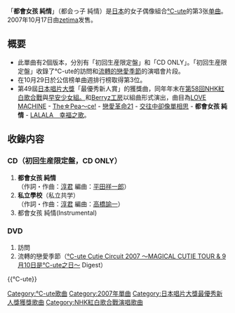{{unreferenced|time=2011-07-31T09:53:59+00:00}}
{{Infobox Single
| Name           = 都會女孩 純情
| Cover          = 都会っ子 純情.jpg
| Artist         = [[℃-ute|℃-ute]]
| Album          = [[3rd_~LOVE_Escalation!~|3rd ~LOVE Escalation!~]]
| A-side         = 都會女孩 純情
| B-side         = 私立學校
| Released       = 2007年10月17日
| Format         = [[单曲|单曲]]
| Recorded       = 2007年<br/>{{JPN}}
| Genre          = [[J-POP|J-POP]]
| Lenght         =
| Label          = [[zetima|zetima]]
| Writer         = [[淳君|淳君]]
| Producer       = [[淳君|淳君]]
| Certification  = 
| Chart position = * 週間最高排名第3位<small>（[[Oricon公信榜|Oricon]]）</small> 
| Last single    = [[流轉的戀愛季節|流轉的戀愛季節]]<br/>（2007年）
| This single    = '''都會女孩 純情'''<br/>（2007年）
| Next single    = [[LALALA　幸福之歌|LALALA　幸福之歌]]<br/>（2008年）
| Misc           =
}}

「'''都會女孩 純情'''」（都会っ子 純情）是[[日本|日本]]的女子偶像組合[[℃-ute|℃-ute]]的第3张[[单曲|单曲]]。2007年10月17日由[[zetima|zetima]]发售。

== 概要 ==
* 此單曲有2個版本，分別有「初回生産限定盤」和「CD ONLY」。「初回生産限定盤」收錄了℃-ute的訪問和[[流轉的戀愛季節|流轉的戀愛季節]]的演唱會片段。
* 在10月29日於公信榜单曲週排行榜取得第3位。
* 第49屆[[日本唱片大獎|日本唱片大獎]]「最優秀新人賞」的獲獎曲，同年年末在[[第58回NHK紅白歌合戰|第58回NHK紅白歌合戰]]與[[早安少女組。|早安少女組。]]和[[Berryz工房|Berryz工房]]以組曲形式演出，曲目為[[LOVE_MACHINE|LOVE MACHINE]] - [[The☆Pea～ce!_/_充滿愛的大宇宙|The☆Pea～ce!]] - [[戀愛革命21|戀愛革命21]] - [[交往中卻像單相思|交往中卻像單相思]] - '''都會女孩 純情''' - [[LALALA　幸福之歌|LALALA　幸福之歌]]。

== 收錄内容 ==
===CD（初回生産限定盤，CD ONLY）===
# '''都會女孩 純情'''<br/>（作詞・作曲：[[淳君|淳君]] 編曲：[[平田祥一郎|平田祥一郎]]）
# '''私立學校'''（私立共学）<br/>（作詞・作曲：[[淳君|淳君]] 編曲：[[高橋諭一|高橋諭一]]）
# 都會女孩 純情(Instrumental)

===DVD===
# 訪問
# 流轉的戀愛季節（[[℃-ute_Cutie_Circuit_2007_～MAGICAL_CUTIE_TOUR_&_9月10日是℃-ute之日～|℃-ute Cutie Circuit 2007 ～MAGICAL CUTIE TOUR & 9月10日是℃-ute之日～]] Digest）


{{℃-ute}}
{{日本唱片大獎最優秀新人獎}}

{{DEFAULTSORT:Tokaikko Junjo}}
[[Category:℃-ute歌曲|Category:℃-ute歌曲]]
[[Category:2007年單曲|Category:2007年單曲]]
[[Category:日本唱片大獎最優秀新人獎獲獎歌曲|Category:日本唱片大獎最優秀新人獎獲獎歌曲]]
[[Category:NHK紅白歌合戰演唱歌曲|Category:NHK紅白歌合戰演唱歌曲]]